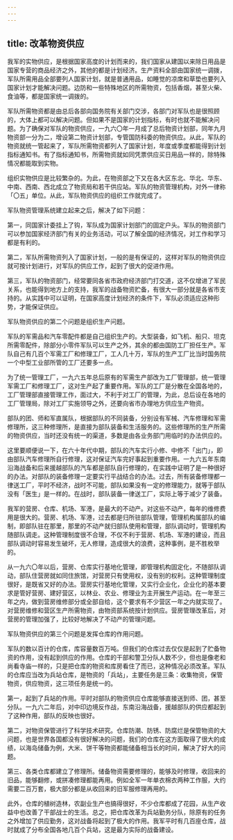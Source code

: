 ```yaml
---
---
---
```

title: 改革物资供应
---




我军的实物供应，是根据国家高度的计划而来的，我们国家从建国以来除日用品是国家专营的商品经济之外，其他的都是计划经济。生产资料全部由国家统一调拨，军队所需用品全部要列人国家计划，就是普通用品，如睡觉的凉席和草垫也要列入国家计划才能解决问题。边防和一些特殊地区的所需物资，包括香烟，甚至火柴、食油等，都是国家统一调拨的。

军队所需物资都是由总后各部向国务院有关部门交涉，各部门对军队也是很照顾的，大体上都可以解决问题。但如果不是国家的计划指标，有时也就不能解决问题。为了确保对军队的物资供应，一九六〇年一月成了总后物资计划部，同年九月物资部一分为二，增设第二物资计划部，专管国防科委的物资供应。从此，军队的物资就统一管起来了，军队所需物资都列人了国家计划，年度或季度都能得到计划指标通知书。有了指标通知书，所需物资就如同凭票供应买日用品一样的，除特殊情况都能取到实物。

组织实物供应是比较繁杂的。为此，在物资部之下又在各大区东北、华北、华东、中南、西南、西北成立了物资局和若干供应站。军队的物资管理机构，对外一律称「〇五」单位。从此，军队物资供应的组织工作就完成了。

军队物资管理系统建立起来之后，解决了如下问题：

第一，同国家计委挂上了钩，军队成为国家计划部门的固定户头。军队的物资部门可以参加国家经济部门有关的业务活动，可以了解全国的经济情况，对工作和学习都是有利的。

第二，军队所需物资列入了国家计划，一般的是有保证的，这样对军队的物资供应就可按计划进行，对军队的供应工作，起到了很大的促进作用。

第三，军队的物资部门，经常要同各省市政府经济部门打交道，这不仅增进了军民关系，也能得到地方上的支持，我军的战备物资贮备，有很大一部分就是各省市支持的。从实践中可以证明，在国家高度计划经济的条件下，军队必须适应这种形势，才能保证供应。

军队物资供应的第二个问题是组织生产问题。

军队的军需品和汽车零配件都是自己组织生产的。大型装备，如飞机、船只、坦克所需零配件，除部分小零件军队可以生产之外，其余的都由国防工厂担任生产。军队自己有几百个军需工厂和修理工厂，工人几十万，军队的生产工厂比当时国务院一个中型工业部所管的工厂还要多一点。

为了统一管理工厂，一九六五年总后原有的军需生产部改为工厂管理部，统一管理军需工厂和修理工厂，这对生产起了重要作用。军队的工厂是分散在全国各地的，工厂管理部直接管理工作，面过大，不利于对工厂的管理，为此，总后设在各地的工厂管理局，除对工厂实施领导之外，还要向省市办理地方供应生产物资。

部队的团、师和军直属队，根据部队的不同装备，分别设有军械、汽车修理和军需修理所，这三种修理所，是直接为部队装备和生活服务的。这些修理所的生产所需的物资供应，当时还没有统一的渠道，多数是由各业务部门用临时的办法供应的。

这里要顺便说一下，在六十年代中期，部队的汽车实行小修、中修不「出门」，即由部队汽车修理所自行修理，这对保证汽车完好事起到重要作用。一九六五年东南沿海战备和后来援越部队的汽车都是部队自行修理的，在实践中证明了是一种很好的办法。对部队的装备修理一定要实行平战结合的办法。过去，所有装备修理都一律送工厂，平时不经济，战时不可能，部队如果没有一定的修理能力，就等于部队没有「医生」是一样的。在战时，部队装备一律送工厂，实际上等于减少了装备。

我军的营房、仓库、机场、军港，是最大的不动产。对这些不动产，每年的维修费用是很大的。营房、机场、军港，过去都是归所驻部队管理，管理机构属部队的编制，即部队驻在那里，那里的不动产就归部队使用和管理，部队调动时，管理机构随部队调走。这种管理制度很不合理，不仅不利于营房、机场、军港的建设，而且部队调动时容易发生破坏，无人修理，造成很大的浪费，这种事例，是不胜枚举的。

从一九六〇年以后，营房、仓库实行基地化管理，即管理机构固定化，不随部队调动，部队住营房就如同住旅馆，对营房只有使用权，没有别的权利。这种管理制度很好，是既省又好的办法。营房实行基地化管理，又实行企业化，企业化的基本要求是管好营房、建好营区，以林业、农业、修理业为主开展生产运动。在一年至三年之内，做到营房维修部分或全部自给，这个要求有不少营区一年之内就实现了。对营房维修和营区生产所需物资，由物资部系统按计划供应。营房管理改革后，对营房的管理加强了，比较好地解决了不动产的管理问题。

军队物资供应的第三个问题是发挥仓库的作用问题。

军队的数以百计的仓库，库容量数百万吨。但我们的仓库过去仅仅是起到了贮备物资的作用，没有起到供应的作用。仓库的干部和警卫分队人数不少，但也是像老和尚看寺庙一样的，只是把仓库的物资和库房看住了而已，这种情况必须改革。军队的仓库应当改为兵站仓库，是物资的「兵站」，主要任务是三条：收集物资，保管物资，供应物资，这三项任务是统一的。

第一，起到了兵站的作用。平时对部队的物资供应仓库能够直接送到师、团，甚至分队。一九六二年后，对中印边境反作战，东南沿海战备，援越部队的供应都起到了这种作用，部队的反映也很好。

第二，对物资保管进行了科学技术研究。仓库防潮、防锈、防腐烂是保管物资的大问题，也是世界各国都没有很好解决的问题，我们的仓库在这方面取得了很大的成绩，以海岛储备为例，大米、饼干等物资都能储备相当长的时间，解决了好大的问题。

第三、各类仓库都建立了修理所。储备物资需要修理的，能够及时修理，收回来的旧品，能够翻修，或拼凑修理都能再用。例如全军一年单衣棉衣两种工作服，大约需要二百万套，极大部分都是从收回来的旧军服修理再用的。

此外，仓库的植树造林，农副业生产也搞得很好，不少仓库都成了花园，从生产收益中也改善了干部战士的生活。总之，把仓库改革为兵站勤务分队，除原有的任务之外增加了供应勤务，这对战备将起到了极大的作用。我军平时有几百座仓库，战时就成了分布全国各地几百个兵站，这是最为实际的战备建设。